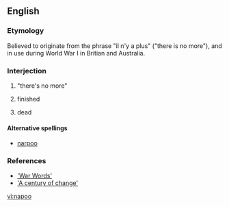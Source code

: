 ==English==

===Etymology===
Believed to originate from the {{etyl|fr}} phrase "il n'y a plus" ("there is no more"), and in use during World War I in Britian and Australia.

===Interjection===
{{en-interjection}}

# {{slang|UK|Australia}} "there's no more"
# {{slang|UK|Australia}} finished
# {{slang|UK|Australia}} dead

====Alternative spellings====
* [[narpoo]]

===References===
* [http://www.anu.edu.au/andc/pubs/ozwords/May_2003/war_words.html 'War Words']
* [http://www.askoxford.com/worldofwords/wordfrom/centuryofnewwords/ 'A century of change']

[[vi:napoo]]